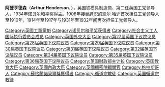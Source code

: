 {{NoteTA
|G1=PoliticiansUK
|G2=UK Places
|G3=People
|G4=Country
}}
{{Infobox Politician
| name=The Rt Hon. Arthur Henderson <br /> 阿瑟亨德森{{nobel icon}}
| image=arthurhenderson.jpg
| imagesize=200px
| birth_date = 1863年9月13日 
| birth_place = {{flag|苏格兰}}[[格拉斯哥|格拉斯哥]]
| death_place = {{flag|England}}[[伦敦|伦敦]]
| death_date = {{death date and age|1935|10|20|1863|09|13|df=y}}
| office = [[反对党领袖_(英国)|反对党领袖]]
| term_start =  1931年9月1日 
| term_end =  1932年10月25日 
| monarch = [[乔治五世|乔治五世]]
| primeminister = [[拉姆齊·麥克唐納|拉姆齊·麥克唐納]]
| predecessor = [[斯坦利·鲍德温|斯坦利·鲍德温]]
| successor = [[乔治·兰斯伯里|乔治·兰斯伯里]]
| office2 = [[外交、聯邦及發展事務大臣|外交大臣]]
| term_start2 = 1929年6月7日
| term_end2 = 1931年8月24日
| primeminister2 = [[拉姆齊·麥克唐納|拉姆齊·麥克唐納]]
| predecessor2 = [[奥斯丁·张伯伦|奥斯丁·张伯伦]]
| successor2 = [[鲁弗斯·艾萨克，第一代莱丁侯爵|莱丁侯爵]] 
| party = [[工党_(英国)|工党]] 
| office3 = [[內政大臣_(英國)|内政大臣]]
| primeminister3 = [[斯坦利·鲍德温|斯坦利·鲍德温]]
| term_start3 = 1924年1月23日
| term_end3 = 1924年11月4日
| predecessor3 = [[威廉·布里奇曼|威廉·布里奇曼]] 
| successor3 = [[威廉·乔因森-希克斯|威廉·乔因森-希克斯]]爵士
| religion = [[卫理宗|卫理宗]] 
}}
'''阿瑟亨德森'''（'''Arthur Henderson'''，{{bd|1863年|9月13日|1935年|10月20日}}），英国铁模具制造商、第二任英国工党领导人，1934年[[诺贝尔和平奖|诺贝尔和平奖]]得主。1908年接替辞职的[[凯尔·哈迪|凯尔·哈迪]]首次担任工党领导人至1910年，1914年至1917年与1931年至1932年间再次担任工党领导人。

{{诺贝尔和平奖获得者}}

{{DEFAULTSORT:Henderson, Arthur}}
[[Category:英國工黨黨魁|Category:英國工黨黨魁]]
[[Category:诺贝尔和平奖获得者|Category:诺贝尔和平奖获得者]]
[[Category:社会主义工人国际执行委员会成员|Category:社会主义工人国际执行委员会成员]]
[[Category:英国外交大臣|Category:英国外交大臣]]
[[Category:第27届英国下议院议员|Category:第27届英国下议院议员]]
[[Category:第28届英国下议院议员|Category:第28届英国下议院议员]]
[[Category:第29届英国下议院议员|Category:第29届英国下议院议员]]
[[Category:第30届英国下议院议员|Category:第30届英国下议院议员]]
[[Category:第31届英国下议院议员|Category:第31届英国下议院议员]]
[[Category:第32届英国下议院议员|Category:第32届英国下议院议员]]
[[Category:第34届英国下议院议员|Category:第34届英国下议院议员]]
[[Category:第35届英国下议院议员|Category:第35届英国下议院议员]]
[[Category:第36届英国下议院议员|Category:第36届英国下议院议员]]
[[Category:英国财政部主计长|Category:英国财政部主计长]]
[[Category:英国教育大臣|Category:英国教育大臣]]
[[Category:英國內政大臣|Category:英國內政大臣]]
[[Category:英國樞密院顧問官|Category:英國樞密院顧問官]]
[[Category:格拉斯哥人|Category:格拉斯哥人]]
[[Category:蘇格蘭諾貝爾獎獲得者|Category:蘇格蘭諾貝爾獎獲得者]]
[[Category:循道宗教徒|Category:循道宗教徒]]
[[Category:英国循道宗教徒|Category:英国循道宗教徒]]